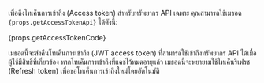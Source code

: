 เพื่อดึงโทเค็นการเข้าถึง (Access token) สำหรับทรัพยากร API เฉพาะ คุณสามารถใช้เมธอด <code>{props.getAccessTokenApi}</code> ได้ดังนี้:

{props.getAccessTokenCode}

เมธอดนี้จะส่งคืนโทเค็นการเข้าถึง (JWT access token) ที่สามารถใช้เข้าถึงทรัพยากร API ได้เมื่อผู้ใช้มีสิทธิ์ที่เกี่ยวข้อง หากโทเค็นการเข้าถึงที่แคชไว้หมดอายุแล้ว เมธอดนี้จะพยายามใช้โทเค็นรีเฟรช (Refresh token) เพื่อขอโทเค็นการเข้าถึงใหม่โดยอัตโนมัติ
